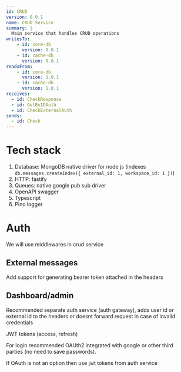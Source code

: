 ```yaml
---
id: CRUD
version: 0.0.1
name: CRUD Service
summary: |
  Main service that handles CRUD operations
writesTo:
    - id: core-db
      version: 0.0.1
    - id: cache-db
      version: 0.0.1
readsFrom:
    - id: core-db
      version: 1.0.1
    - id: cache-db
      version: 1.0.1
receives:
  - id: CheckResponse
  - id: GetByIDAuth
  - id: CheckExternalAuth
sends:
  - id: Check
---
```


# Tech stack

1. Database: MongoDB native driver for node js (indexes `db.messages.createIndex({ external_id: 1, workspace_id: 1 })`)
2. HTTP: fastify
3. Queues: native google pub sub driver
4. OpenAPI swagger
5. Typescript
6. Pino logger

# Auth

We will use middlewares in crud service

## External messages

Add support for generating bearer token attached in the headers

## Dashboard/admin

Recommended separate auth service (auth gateway), adds user id or external id to the headers or doesnt forward request in case of invalid credentials

JWT tokens (access, refresh)

For login recommended OAUth2 integrated with google or other third parties (no need to save passwords).

If OAuth is not an option then use jwt tokens from auth service
